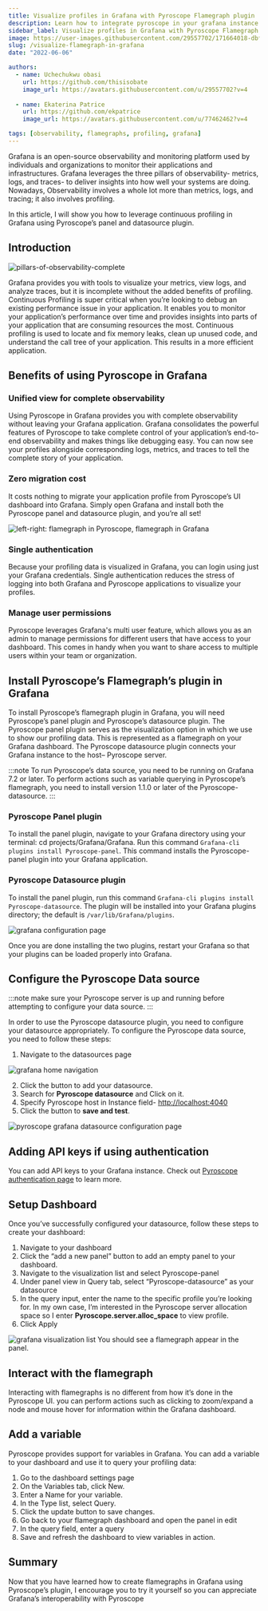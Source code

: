 ```yaml
---
title: Visualize profiles in Grafana with Pyroscope Flamegraph plugin
description: Learn how to integrate pyroscope in your grafana instance
sidebar_label: Visualize profiles in Grafana with Pyroscope Flamegraph plugin
image: https://user-images.githubusercontent.com/29557702/171664018-dbf9f8bb-ed71-4262-981c-a6e8e250dda9.png
slug: /visualize-flamegraph-in-grafana
date: "2022-06-06"

authors:
  - name: Uchechukwu obasi
    url: https://github.com/thisisobate
    image_url: https://avatars.githubusercontent.com/u/29557702?v=4
  
  - name: Ekaterina Patrice 
    url: https://github.com/ekpatrice
    image_url: https://avatars.githubusercontent.com/u/77462462?v=4

tags: [observability, flamegraphs, profiling, grafana]
---
```


Grafana is an open-source observability and monitoring platform used by individuals and organizations to monitor their applications and infrastructures. Grafana leverages the three pillars of observability- metrics, logs, and traces- to deliver insights into how well your systems are doing. Nowadays, Observability involves a whole lot more than metrics, logs, and tracing; it also involves profiling.

In this article, I will show you how to leverage continuous profiling in Grafana using Pyroscope’s panel and datasource plugin.

## Introduction
![pillars-of-observability-complete](https://user-images.githubusercontent.com/29557702/171664145-189f0768-de3b-4fa2-b8c6-112737103238.png)

Grafana provides you with tools to visualize your metrics, view logs, and analyze traces, but it is incomplete without the added benefits of profiling. Continuous Profiling is super critical when you’re looking to debug an existing performance issue in your application. It enables you to monitor your application’s performance over time and provides insights into parts of your application that are consuming resources the most. Continuous profiling is used to locate and fix memory leaks, clean up unused code, and understand the call tree of your application. This results in a more efficient application.

## Benefits of using Pyroscope in Grafana
### Unified view for complete observability
Using Pyroscope in Grafana provides you with complete observability without leaving your Grafana application. Grafana consolidates the powerful features of Pyroscope to take complete control of your application’s end-to-end observability and makes things like debugging easy. You can now see your profiles alongside corresponding logs, metrics, and traces to tell the complete story of your application. 

### Zero migration cost
It costs nothing to migrate your application profile from Pyroscope’s UI dashboard into Grafana. Simply open Grafana and install both the Pyroscope panel and datasource plugin, and you’re all set!

![left-right: flamegraph in Pyroscope, flamegraph in Grafana](https://user-images.githubusercontent.com/29557702/171664702-7008acdf-0227-4b54-842a-742ddfdd0686.png)

### Single authentication
Because your profiling data is visualized in Grafana, you can login using just your Grafana credentials. Single authentication reduces the stress of logging into both Grafana and Pyroscope applications to visualize your profiles.

### Manage user permissions
Pyroscope leverages Grafana's multi user feature, which allows you as an admin to manage permissions for different users that have access to your dashboard. This comes in handy when you want to share access to multiple users within your team or organization.

## Install Pyroscope’s Flamegraph’s plugin in Grafana
To install Pyroscope’s flamegraph plugin in Grafana, you will need Pyroscope’s panel plugin and Pyroscope’s datasource plugin. The Pyroscope panel plugin serves as the visualization option in which we use to show our profiling data. This is represented as a flamegraph on your Grafana dashboard. The Pyroscope datasource plugin connects your Grafana instance to the host– Pyroscope server.

:::note
To run Pyroscope’s data source, you need to be running on Grafana 7.2 or later. To perform actions such as variable querying in Pyroscope’s flamegraph, you need to install version 1.1.0 or later of the Pyroscope-datasource.
:::

### Pyroscope Panel plugin
To install the panel plugin, navigate to your Grafana directory using your terminal: cd projects/Grafana/Grafana.
Run this command `Grafana-cli plugins install Pyroscope-panel`.
This command installs the Pyroscope-panel plugin into your Grafana application.

### Pyroscope Datasource plugin
To install the panel plugin, run this command `Grafana-cli plugins install Pyroscope-datasource`. The plugin will be installed into your Grafana plugins directory; the default is `/var/lib/Grafana/plugins`.

![grafana configuration page](https://user-images.githubusercontent.com/29557702/171667513-5913355c-0fdc-4d0a-a151-fe06360eb5ec.png)

Once you are done installing the two plugins, restart your Grafana so that your plugins can be loaded properly into Grafana.

## Configure the Pyroscope Data source
:::note
make sure your Pyroscope server is up and running before attempting to configure your data source.
:::

In order to use the Pyroscope datasource plugin, you need to configure your datasource appropriately. To configure the Pyroscope data source, you need to follow these steps:

1. Navigate to the datasources page

![grafana home navigation](https://user-images.githubusercontent.com/29557702/171684554-2a9b5ec8-c490-4e8a-a04e-5b79141ab4cb.png)

2. Click the button to add your datasource.
3. Search for **Pyroscope datasource** and Click on it.
4. Specify Pyroscope host in Instance field- [http://localhost:4040](http://localhost:4040)
5. Click the button to **save and test**.

![pyroscope grafana datasource configuration page](https://user-images.githubusercontent.com/29557702/171677420-fff0cd48-db2c-401c-9cc6-92795bc833ae.png)
## Adding API keys if using authentication
You can add API keys to your Grafana instance. Check out [Pyroscope authentication page](https://pyroscope.io/docs/auth-overview/) to learn more.

## Setup Dashboard
Once you’ve successfully configured your datasource, follow these steps to create your dashboard:
1. Navigate to your dashboard
2. Click the “add a new panel” button to add an empty panel to your dashboard.
3. Navigate to the visualization list and select Pyroscope-panel
4. Under panel view in Query tab, select “Pyroscope-datasource” as your datasource
5. In the query input, enter the name to the specific profile you’re looking for. In my own case, I’m interested in the Pyroscope server allocation space so I enter **Pyroscope.server.alloc_space** to view profile.
6. Click Apply

![grafana visualization list](https://user-images.githubusercontent.com/29557702/171678805-7adcfd75-ce1d-480f-b76e-46dfcad1c8e3.png)
You should see a flamegraph appear in the panel.

## Interact with the flamegraph
Interacting with flamegraphs is no different from how it’s done in the Pyroscope UI. you can perform actions such as clicking to zoom/expand a node and mouse hover for information within the Grafana dashboard.

## Add a variable
Pyroscope provides support for variables in Grafana. You can add a variable to your dashboard and use it to query your profiling data:
1. Go to the dashboard settings page
2. On the Variables tab, click New.
3. Enter a Name for your variable.
4. In the Type list, select Query.
5. Click the update button to save changes.
6. Go back to your flamegraph dashboard and open the panel in edit
7. In the query field, enter a query
8. Save and refresh the dashboard to view variables in action.

## Summary
Now that you have learned how to create flamegraphs in Grafana using Pyroscope’s plugin, I encourage you to try it yourself so you can appreciate Grafana’s interoperability with Pyroscope